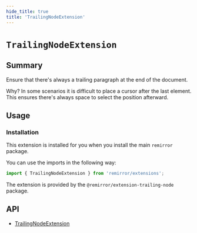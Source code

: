 ```yaml
---
hide_title: true
title: 'TrailingNodeExtension'
---
```


# `TrailingNodeExtension`

## Summary

Ensure that there's always a trailing paragraph at the end of the document.

Why? In some scenarios it is difficult to place a cursor after the last element. This ensures there's always space to select the position afterward.

## Usage

### Installation

This extension is installed for you when you install the main `remirror` package.

You can use the imports in the following way:

```ts
import { TrailingNodeExtension } from 'remirror/extensions';
```

The extension is provided by the `@remirror/extension-trailing-node` package.

## API

- [TrailingNodeExtension](../api/extension-trailing-node)
